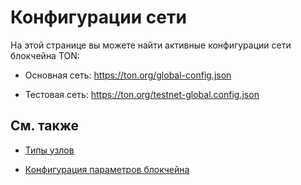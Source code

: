 
# Конфигурации сети

На этой странице вы можете найти активные конфигурации сети блокчейна TON:

- Основная сеть: https://ton.org/global-config.json

- Тестовая сеть: https://ton.org/testnet-global.config.json

## См. также

- [Типы узлов](/v3/documentation/infra/nodes/node-types)

- [Конфигурация параметров блокчейна](/v3/documentation/network/configs/blockchain-configs)

<Feedback />
